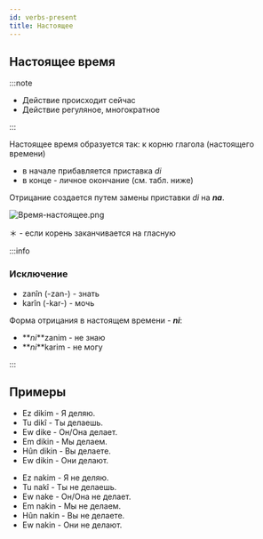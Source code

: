 ```yaml
---
id: verbs-present
title: Настоящее
---
```


## Настоящее время

:::note

- Действие происходит сейчас
- Действие регуляное, многократное

:::

Настоящее время образуется так: к корню глагола (настоящего времени)

- в начале прибавляется приставка _di_
- в конце - личное окончание (см. табл. ниже)

Отрицание создается путем замены приставки _di_ на **_na_**.

![Время-настоящее.png](/img/chapter-1/present-tense.png)

＊ - если корень заканчивается на гласную

:::info

### Исключение

- zanîn (-zan-) - знать
- karîn (-kar-) - мочь

Форма отрицания в настоящем времени - **_ni_**:

- **_ni_**zanim - не знаю
- **_ni_**karim - не могу

:::

## Примеры

<div style={{ display: 'flex' }}>
  <div>
    <ul>
      <li>Ez dikim - Я деляю.</li>
      <li>Tu dikî - Ты делаешь.</li>
      <li>Ew dike - Он/Она делает.</li>
      <li>Em dikin - Мы делаем.</li>
      <li>Hûn dikin - Вы делаете.</li>
      <li>Ew dikin - Они делают.</li>
    </ul>
  </div>
  <div>
    <ul>
      <li>Ez nakim - Я не деляю.</li>
      <li>Tu nakî - Ты не делаешь.</li>
      <li>Ew nake - Он/Она не делает.</li>
      <li>Em nakin - Мы не делаем.</li>
      <li>Hûn nakin - Вы не делаете.</li>
      <li>Ew nakin - Они не делают.</li>
    </ul>
  </div>
</div>
